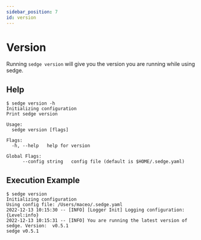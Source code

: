 ```yaml
---
sidebar_position: 7
id: version
---
```


# Version

Running `sedge version` will give you the version you are running while using sedge.

## Help

```
$ sedge version -h
Initializing configuration
Print sedge version

Usage:
  sedge version [flags]

Flags:
  -h, --help   help for version

Global Flags:
      --config string   config file (default is $HOME/.sedge.yaml)

```

## Execution Example

```
$ sedge version
Initializing configuration
Using config file: /Users/maceo/.sedge.yaml
2022-12-13 10:15:30 -- [INFO] [Logger Init] Logging configuration: {Level:info}
2022-12-13 10:15:31 -- [INFO] You are running the latest version of sedge. Version:  v0.5.1
sedge v0.5.1
```
